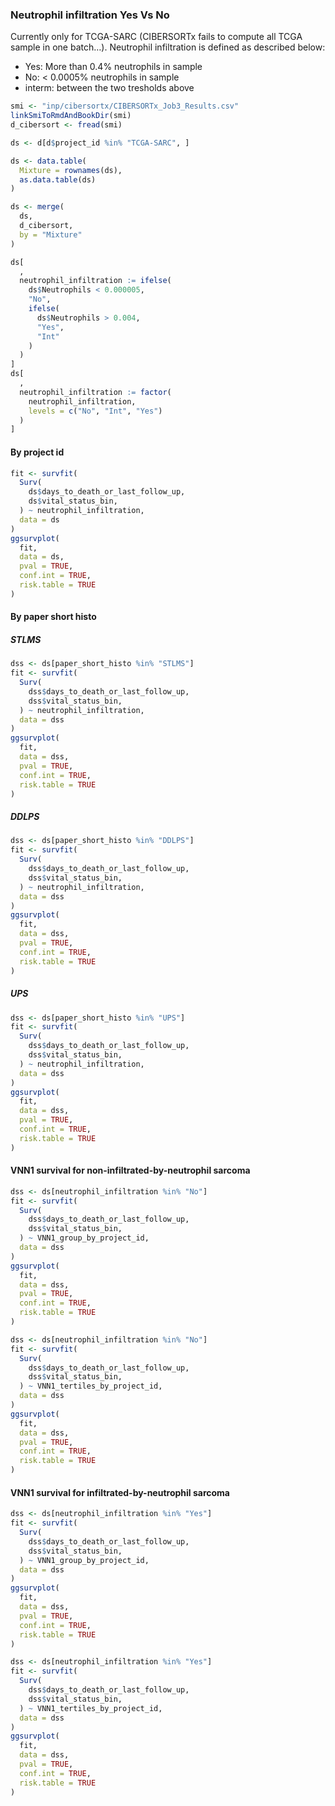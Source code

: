 ### Neutrophil infiltration Yes Vs No {#resultsSurvivalAnalysisNeutrophilInfiltrationYesVsNo}

Currently only for TCGA-SARC (CIBERSORTx fails to compute all TCGA sample in one batch...).
Neutrophil infiltration is defined as described below:

* Yes: More than 0.4% neutrophils in sample
* No: < 0.0005% neutrophils in sample
* interm: between the two tresholds above

```r
smi <- "inp/cibersortx/CIBERSORTx_Job3_Results.csv"
linkSmiToRmdAndBookDir(smi)
d_cibersort <- fread(smi)

ds <- d[d$project_id %in% "TCGA-SARC", ]

ds <- data.table(
  Mixture = rownames(ds),
  as.data.table(ds)
)

ds <- merge(
  ds,
  d_cibersort,
  by = "Mixture"
)

ds[
  ,
  neutrophil_infiltration := ifelse(
    ds$Neutrophils < 0.000005,
    "No",
    ifelse(
      ds$Neutrophils > 0.004,
      "Yes",
      "Int"
    )
  )
]
ds[
  ,
  neutrophil_infiltration := factor(
    neutrophil_infiltration,
    levels = c("No", "Int", "Yes")
  )
]
```

#### By project id {#resultsSurvivalAnalysisNeutrophilInfiltrationYesVsNoByProjectId}

```r
fit <- survfit(
  Surv(
    ds$days_to_death_or_last_follow_up,
    ds$vital_status_bin,
  ) ~ neutrophil_infiltration,
  data = ds
)
ggsurvplot(
  fit,
  data = ds,
  pval = TRUE,
  conf.int = TRUE,
  risk.table = TRUE
)
```


#### By paper short histo {#resultsSurvivalAnalysisNeutrophilInfiltrationYesVsNoByPaperShortHisto}

##### STLMS {#resultsSurvivalAnalysisNeutrophilInfiltrationYesVsNoByPaperShortHistoSTLMS}

```r
dss <- ds[paper_short_histo %in% "STLMS"]
fit <- survfit(
  Surv(
    dss$days_to_death_or_last_follow_up,
    dss$vital_status_bin,
  ) ~ neutrophil_infiltration,
  data = dss
)
ggsurvplot(
  fit,
  data = dss,
  pval = TRUE,
  conf.int = TRUE,
  risk.table = TRUE
)
```

##### DDLPS {#resultsSurvivalAnalysisNeutrophilInfiltrationYesVsNoByPaperShortHistoDDLPS}

```r
dss <- ds[paper_short_histo %in% "DDLPS"]
fit <- survfit(
  Surv(
    dss$days_to_death_or_last_follow_up,
    dss$vital_status_bin,
  ) ~ neutrophil_infiltration,
  data = dss
)
ggsurvplot(
  fit,
  data = dss,
  pval = TRUE,
  conf.int = TRUE,
  risk.table = TRUE
)
```

##### UPS {#resultsSurvivalAnalysisNeutrophilInfiltrationYesVsNoByPaperShortHistoUPS}

```r
dss <- ds[paper_short_histo %in% "UPS"]
fit <- survfit(
  Surv(
    dss$days_to_death_or_last_follow_up,
    dss$vital_status_bin,
  ) ~ neutrophil_infiltration,
  data = dss
)
ggsurvplot(
  fit,
  data = dss,
  pval = TRUE,
  conf.int = TRUE,
  risk.table = TRUE
)
```


#### VNN1 survival for non-infiltrated-by-neutrophil sarcoma

```r
dss <- ds[neutrophil_infiltration %in% "No"]
fit <- survfit(
  Surv(
    dss$days_to_death_or_last_follow_up,
    dss$vital_status_bin,
  ) ~ VNN1_group_by_project_id,
  data = dss
)
ggsurvplot(
  fit,
  data = dss,
  pval = TRUE,
  conf.int = TRUE,
  risk.table = TRUE
)
```

```r
dss <- ds[neutrophil_infiltration %in% "No"]
fit <- survfit(
  Surv(
    dss$days_to_death_or_last_follow_up,
    dss$vital_status_bin,
  ) ~ VNN1_tertiles_by_project_id,
  data = dss
)
ggsurvplot(
  fit,
  data = dss,
  pval = TRUE,
  conf.int = TRUE,
  risk.table = TRUE
)
```

#### VNN1 survival for infiltrated-by-neutrophil sarcoma
```r
dss <- ds[neutrophil_infiltration %in% "Yes"]
fit <- survfit(
  Surv(
    dss$days_to_death_or_last_follow_up,
    dss$vital_status_bin,
  ) ~ VNN1_group_by_project_id,
  data = dss
)
ggsurvplot(
  fit,
  data = dss,
  pval = TRUE,
  conf.int = TRUE,
  risk.table = TRUE
)
```

```r
dss <- ds[neutrophil_infiltration %in% "Yes"]
fit <- survfit(
  Surv(
    dss$days_to_death_or_last_follow_up,
    dss$vital_status_bin,
  ) ~ VNN1_tertiles_by_project_id,
  data = dss
)
ggsurvplot(
  fit,
  data = dss,
  pval = TRUE,
  conf.int = TRUE,
  risk.table = TRUE
)
```

